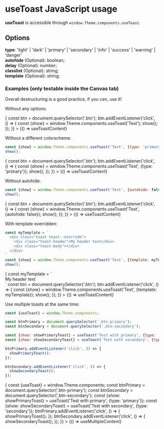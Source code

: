 
<Meta title="Theme/JavaScript/Components/useToast" />

# useToast JavaScript usage

**useToast** is accessible through `window.Theme.components.useToast`.

## Options

**type**:  'light' | 'dark' | 'primary' | 'secondary' | 'info' | 'success' | 'warning' | 'danger'   
**autohide** (Optional): boolean;  
**delay** (Optional): number;  
**classlist** (Optional): string;  
**template** (Optional): string;  

### Examples (only testable inside the Canvas tab)
Overall destructuring is a good practice, if you can, use it!

Without any options:

<Canvas>
  <Story 
    name="Basic usage" 
    parameters={{ docs: { source: { code: useToastContent } } }} 
    play={async ({canvasElement}) => {
      const btn = document.querySelector('.btn');
      btn.addEventListener('click', () => {
        const {show} = window.Theme.components.useToast('Test');
        show();
      });
    }}
  >
    {() =>  useToastContent}
  </Story>
</Canvas>  

Without a different colorscheme:

```js
const {show} = window.Theme.components.useToast('Test', {type: 'primary'});
show();
```

<Canvas>
  <Story 
    name="with primary parameter" 
    parameters={{ docs: { source: { code: useToastContent } } }} 
    play={async ({canvasElement}) => {
      const btn = document.querySelector('.btn');
      btn.addEventListener('click', () => {
        const {show} = window.Theme.components.useToast('Test', {type: 'primary'});
        show();
      });
    }}
  >
    {() =>  useToastContent}
  </Story>
</Canvas>  

Without autohide:

```js
const {show} = window.Theme.components.useToast('Test', {autohide: false});
show();
```

<Canvas>
  <Story 
    name="without autohide" 
    parameters={{ docs: { source: { code: useToastContent } } }} 
    play={async ({canvasElement}) => {
      const btn = document.querySelector('.btn');
      btn.addEventListener('click', () => {
        const {show} = window.Theme.components.useToast('Test', {autohide: false});
        show();
      });
    }}
  >
    {() =>  useToastContent}
  </Story>
</Canvas>  


With template overridden:

```js
const myTemplate = `
  <div class="toast toast--override">
    <div class="toast-header">My header text</div>
    <div class="toast-body"></div>
  </div>
`
const {show} = window.Theme.components.useToast('Test', {template: myTemplate});
show();
```

<Canvas>
  <Story 
    name="with template overridden" 
    parameters={{ docs: { source: { code: useToastContent } } }} 
    play={async ({canvasElement}) => {
      const myTemplate = `
        <div class="toast toast--override">
          <div class="toast-header">My header text</div>
          <div class="toast-body"></div>
        </div>
      `
      const btn = document.querySelector('.btn');
      btn.addEventListener('click', () => {
        const {show} = window.Theme.components.useToast('Test', {template: myTemplate});
        show();
      });
    }}
  >
    {() =>  useToastContent}
  </Story>
</Canvas>  

Use multiple toasts at the same time:

```js
const {useToast} = window.Theme.components;

const btnPrimary = document.querySelector('.btn-primary');
const btnSecondary = document.querySelector('.btn-secondary');

const {show: showPrimaryToast} = useToast('Test with primary', {type: 'primary'});
const {show: showSecondaryToast} = useToast('Test with secondary', {type: 'secondary'});

btnPrimary.addEventListener('click', () => {
  showPrimaryToast();
});

btnSecondary.addEventListener('click', () => {
  showSecondaryToast();
});
```

<Canvas>
  <Story 
    name="multiple toasts at the same time" 
    parameters={{ docs: { source: { code: useMultipleContent } } }} 
    play={async ({canvasElement}) => {
      const {useToast} = window.Theme.components;
      const btnPrimary = document.querySelector('.btn-primary');
      const btnSecondary = document.querySelector('.btn-secondary');
      const {show: showPrimaryToast} = useToast('Test with primary', {type: 'primary'});
      const {show: showSecondaryToast} = useToast('Test with secondary', {type: 'secondary'});
      btnPrimary.addEventListener('click', () => {
        showPrimaryToast();
      });
      btnSecondary.addEventListener('click', () => {
        showSecondaryToast();
      });
    }}
  >
    {() =>  useMultipleContent}
  </Story>
</Canvas>  
